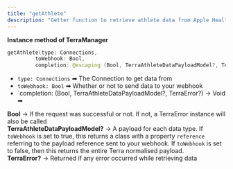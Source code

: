 ```yaml
---
title: "getAthlete"
description: "Getter function to retrieve athlete data from Apple Health"
---
```

**Instance method of TerraManager**

```swift
getAthlete(type: Connections, 
         toWebhook: Bool, 
         completion: @escaping (Bool, TerraAthleteDataPayloadModel?, TerraError?) -> Void)

```

*   `type: Connections` ➡ The Connection to get data from
*   `toWebhook: Bool` ➡ Whether or not to send data to your webhook
*   \`completion: (Bool, TerraAthleteDataPayloadModel?, TerraError?) -> Void ➡

**Bool** -> If the request was successful or not. If not, a TerraError instance will also be called  
**TerraAthleteDataPayloadModel?** -> A payload for each data type. If `toWebhook` is set to true, this returns a class with a property `reference` referring to the payload reference sent to your webhook. If `toWebhook` is set to false, then this returns the entire Terra normalised payload.  
**TerraError?** -> Returned if any error occurred while retrieving data



